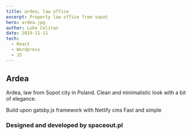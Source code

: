 ```yaml
---
title: ardea, law office
excerpt: Property law office from sopot 
hero: ardea.jpg
author: Luke Celitan
date: 2019-11-11
tech:
  - React
  - Wordpress
  - JS
---
```



## Ardea

Ardea, law from Sopot city in Poland.
Clean and minimalistic look with a bit of elegance. 

Build upon gatsby.js framework with Netlify cms
Fast and simple

### Designed and developed by spaceout.pl